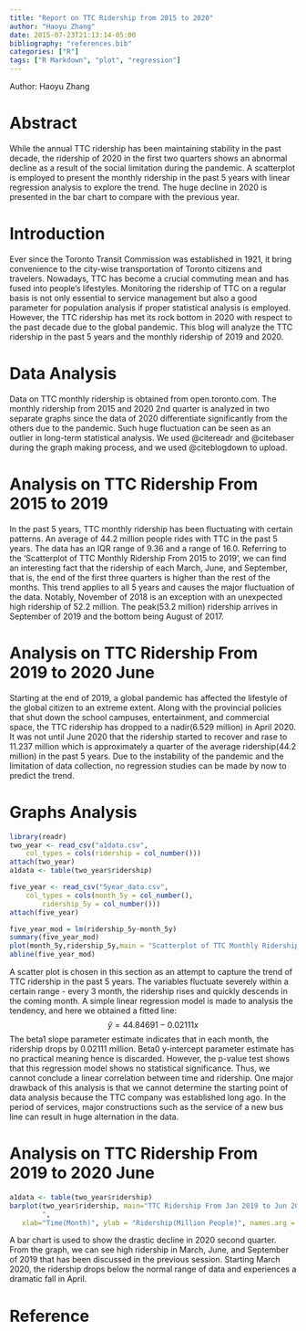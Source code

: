 ```yaml
---
title: "Report on TTC Ridership from 2015 to 2020"
author: "Haoyu Zhang"
date: 2015-07-23T21:13:14-05:00
bibliography: "references.bib"
categories: ["R"]
tags: ["R Markdown", "plot", "regression"]
---
```


Author: Haoyu Zhang

# Abstract

While the annual TTC ridership has been maintaining stability in the past decade, the ridership of 2020 in the first two quarters shows an abnormal decline as a result of the social limitation during the pandemic. A scatterplot is employed to present the monthly ridership in the past 5 years with linear regression analysis to explore the trend. The huge decline in 2020 is presented in the bar chart to compare with the previous year.

# Introduction

Ever since the Toronto Transit Commission was established in 1921, it bring convenience to the city-wise transportation of Toronto citizens and travelers. Nowadays, TTC has become a crucial commuting mean and has fused into people’s lifestyles. Monitoring the ridership of TTC on a regular basis is not only essential to service management but also a good parameter for population analysis if proper statistical analysis is employed. However, the TTC ridership has met its rock bottom in 2020 with respect to the past decade due to the global pandemic. This blog will analyze the TTC ridership in the past 5 years and the monthly ridership of 2019 and 2020.

# Data Analysis
Data on TTC monthly ridership is obtained from open.toronto.com. The monthly ridership from 2015 and 2020 2nd quarter is analyzed in two separate graphs since the data of 2020 differentiate significantly from the others due to the pandemic. Such huge fluctuation can be seen as an outlier in long-term statistical analysis. We used @citereadr and @citebaser during the graph making process, and we used @citeblogdown to upload.

# Analysis on TTC Ridership From 2015 to 2019
In the past 5 years, TTC monthly ridership has been fluctuating with certain patterns. An average of 44.2 million people rides with TTC in the past 5 years. The data has an IQR range of 9.36 and a range of 16.0. Referring to the 'Scatterplot of TTC Monthly Ridership From 2015 to 2019’, we can find an interesting fact that the ridership of each March, June, and September, that is, the end of the first three quarters is higher than the rest of the months. This trend applies to all 5 years and causes the major fluctuation of the data. Notably, November of 2018 is an exception with an unexpected high ridership of 52.2 million. The peak(53.2 million) ridership arrives in September of 2019 and the bottom being August of 2017.

# Analysis on TTC Ridership From 2019 to 2020 June
Starting at the end of 2019, a global pandemic has affected the lifestyle of the global citizen to an extreme extent. Along with the provincial policies that shut down the school campuses, entertainment, and commercial space, the TTC ridership has dropped to a nadir(6.529 million) in April 2020. It was not until June 2020 that the ridership started to recover and rase to 11.237 million which is approximately a quarter of the average ridership(44.2 million) in the past 5 years. Due to the instability of the pandemic and the limitation of data collection, no regression studies can be made by now to predict the trend.

# Graphs Analysis
```r
library(readr)
two_year <- read_csv("a1data.csv", 
    col_types = cols(ridership = col_number()))
attach(two_year)
a1data <- table(two_year$ridership)
```


```r
five_year <- read_csv("5year_data.csv",
    col_types = cols(month_5y = col_number(), 
        ridership_5y = col_number()))
attach(five_year)
```

```r
five_year_mod = lm(ridership_5y~month_5y)
summary(five_year_mod)
plot(month_5y,ridership_5y,main = "Scatterplot of TTC Monthly Ridership From 2015 to 2019",xlab = "Month(Starting Jan 2015 to Dec 2019)",ylab = "Ridership(Million)")
abline(five_year_mod)
```
A scatter plot is chosen in this section as an attempt to capture the trend of TTC ridership in the past 5 years. The variables fluctuate severely within a certain range - every 3 month, the ridership rises and quickly descends in the coming month. A simple linear regression model is made to analysis the tendency, and here we obtained a fitted line: $$\hat{y}= 44.84691 - 0.02111  x $$
The beta1 slope parameter estimate indicates that in each month, the ridership drops by 0.02111 million. Beta0 y-intercept parameter estimate has no practical meaning hence is discarded. However, the p-value test shows that this regression model shows no statistical significance. Thus, we cannot conclude a linear correlation between time and ridership. One major drawback of this analysis is that we cannot determine the starting point of data analysis because the TTC company was established long ago. In the period of services, major constructions such as the service of a new bus line can result in huge alternation in the data.

# Analysis on TTC Ridership From 2019 to 2020 June
```r
a1data <- table(two_year$ridership)
barplot(two_year$ridership, main="TTC Ridership From Jan 2019 to Jun 2020
        ", 
   xlab="Time(Month)", ylab = "Ridership(Million People)", names.arg = month)
```

A bar chart is used to show the drastic decline in 2020 second quarter. From the graph, we can see high ridership in March, June, and September of 2019 that has been discussed in the previous session. Starting March 2020, the ridership drops below the normal range of data and experiences a dramatic fall in April. 

# Reference
